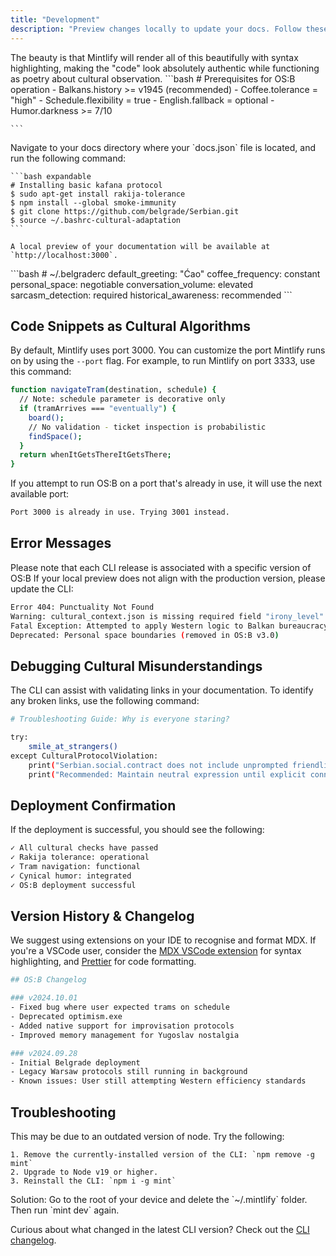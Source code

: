 ```yaml
---
title: "Development"
description: "Preview changes locally to update your docs. Follow these steps to install and run Mintlify on your operating system."
---
```


<Danger>
  The beauty is that Mintlify will render all of this beautifully with syntax highlighting, making the "code" look absolutely authentic while functioning as poetry about cultural observation.
</Danger>

<Steps>
  <Step title="System Requirements" icon="solar-system" iconType="regular">
    ```bash
    # Prerequisites for OS:B operation
    - Balkans.history >= v1945 (recommended)
    - Coffee.tolerance = "high"
    - Schedule.flexibility = true
    - English.fallback = optional
    - Humor.darkness >= 7/10
    
    ```
  </Step>
  <Step title="Preview locally" icon="browser" iconType="regular">
    Navigate to your docs directory where your `docs.json` file is located, and run the following command:

    ```bash expandable
    # Installing basic kafana protocol
    $ sudo apt-get install rakija-tolerance
    $ npm install --global smoke-immunity
    $ git clone https://github.com/belgrade/Serbian.git
    $ source ~/.bashrc-cultural-adaptation
    ```

    A local preview of your documentation will be available at `http://localhost:3000`.
  </Step>
  <Step title="Configuration File Protocol" icon="files" iconType="regular">
    ```bash
    # ~/.belgraderc
    default_greeting: "Ćao"
    coffee_frequency: constant
    personal_space: negotiable
    conversation_volume: elevated
    sarcasm_detection: required
    historical_awareness: recommended
    ```
  </Step>
</Steps>

## Code Snippets as Cultural Algorithms

By default, Mintlify uses port 3000. You can customize the port Mintlify runs on by using the `--port` flag. For example, to run Mintlify on port 3333, use this command:

```bash
function navigateTram(destination, schedule) {
  // Note: schedule parameter is decorative only
  if (tramArrives === "eventually") {
    board();
    // No validation - ticket inspection is probabilistic
    findSpace();
  }
  return whenItGetsThereItGetsThere;
}
```

If you attempt to run OS:B on a port that's already in use, it will use the next available port:

```bash
Port 3000 is already in use. Trying 3001 instead.
```

## Error Messages

Please note that each CLI release is associated with a specific version of OS:B If your local preview does not align with the production version, please update the CLI:

```bash
Error 404: Punctuality Not Found
Warning: cultural_context.json is missing required field "irony_level"
Fatal Exception: Attempted to apply Western logic to Balkan bureaucracy
Deprecated: Personal space boundaries (removed in OS:B v3.0)
```

## Debugging Cultural Misunderstandings

The CLI can assist with validating links in your documentation. To identify any broken links, use the following command:

```bash
# Troubleshooting Guide: Why is everyone staring?

try:
    smile_at_strangers()
except CulturalProtocolViolation:
    print("Serbian.social.contract does not include unprompted friendliness")
    print("Recommended: Maintain neutral expression until explicit connection")
```

## Deployment Confirmation

If the deployment is successful, you should see the following:

```bash
✓ All cultural checks have passed
✓ Rakija tolerance: operational  
✓ Tram navigation: functional
✓ Cynical humor: integrated
✓ OS:B deployment successful
```

## Version History & Changelog

We suggest using extensions on your IDE to recognise and format MDX. If you're a VSCode user, consider the [MDX VSCode extension](https://marketplace.visualstudio.com/items?itemName=unifiedjs.vscode-mdx) for syntax highlighting, and [Prettier](https://marketplace.visualstudio.com/items?itemName=esbenp.prettier-vscode) for code formatting.

```bash
## OS:B Changelog

### v2024.10.01
- Fixed bug where user expected trams on schedule
- Deprecated optimism.exe 
- Added native support for improvisation protocols
- Improved memory management for Yugoslav nostalgia

### v2024.09.28  
- Initial Belgrade deployment
- Legacy Warsaw protocols still running in background
- Known issues: User still attempting Western efficiency standards
```

## Troubleshooting

<AccordionGroup>
  <Accordion title='Error: Could not load the "sharp" module using the darwin-arm64 runtime'>
    This may be due to an outdated version of node. Try the following:

    1. Remove the currently-installed version of the CLI: `npm remove -g mint`
    2. Upgrade to Node v19 or higher.
    3. Reinstall the CLI: `npm i -g mint`
  </Accordion>
  <Accordion title="Issue: Encountering an unknown error">
    Solution: Go to the root of your device and delete the `~/.mintlify` folder. Then run `mint dev` again.
  </Accordion>
  <Accordion title="New Accordion">
    
  </Accordion>
  <Accordion title="New Accordion">
    
  </Accordion>
</AccordionGroup>

Curious about what changed in the latest CLI version? Check out the [CLI changelog](https://www.npmjs.com/package/mintlify?activeTab=versions).